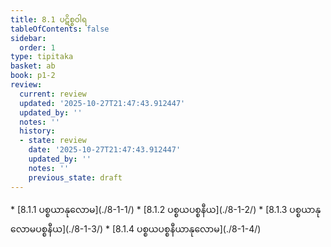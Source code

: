 ```yaml
---
title: 8.1 ပဋိစ္စဝါရ
tableOfContents: false
sidebar:
  order: 1
type: tipitaka
basket: ab
book: p1-2
review:
  current: review
  updated: '2025-10-27T21:47:43.912447'
  updated_by: ''
  notes: ''
  history:
  - state: review
    date: '2025-10-27T21:47:43.912447'
    updated_by: ''
    notes: ''
    previous_state: draft
---
```



<ReviewStatus review={frontmatter.review} showDetails={true} />

<HypothesisAnnotation frontmatter={frontmatter} />

<DynamicBreadcrumb />



<TableOfContents book="p1-2" section="8.1">
* [8.1.1 ပစ္စယာနုလောမ](./8-1-1/)
* [8.1.2 ပစ္စယပစ္စနီယ](./8-1-2/)
* [8.1.3 ပစ္စယာနုလောမပစ္စနီယ](./8-1-3/)
* [8.1.4 ပစ္စယပစ္စနီယာနုလောမ](./8-1-4/)
</TableOfContents>